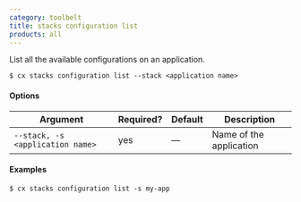 ```yaml
---
category: toolbelt
title: stacks configuration list
products: all
---
```


List all the available configurations on an application.

```shell
$ cx stacks configuration list --stack <application name>
```

#### Options

| Argument | Required? | Default | Description |
|  ---  |  ---  |  ---  |  ---  |
| `--stack, -s <application name>` | yes | — | Name of the application |

#### Examples

```shell
$ cx stacks configuration list -s my-app
```
